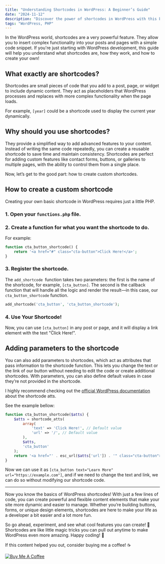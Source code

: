 ```yaml
---
title: "Understanding Shortcodes in WordPress: A Beginner’s Guide"
date: "2024-11-12"
description: "Discover the power of shortcodes in WordPress with this beginner's guide. Learn what they are, how they work, and how to create your own to add advanced functionality to your site with just a few lines of code. Make your content more dynamic and flexible!"
tags: "WordPress, PHP"
---
```


In the WordPress world, shortcodes are a very powerful feature. They allow you to insert complex functionality into your posts and pages with a simple code snippet. If you're just starting with WordPress development, this guide will help you understand what shortcodes are, how they work, and how to create your own!

## What exactly are shortcodes?

Shortcodes are small pieces of code that you add to a post, page, or widget to include dynamic content. They act as placeholders that WordPress processes and replaces with more complex functionality when the page loads.

For example, `[year]` could be a shortcode used to display the current year dynamically.

## Why should you use shortcodes?

They provide a simplified way to add advanced features to your content. Instead of writing the same code repeatedly, you can create a reusable shortcode to save time and maintain consistency. Shortcodes are perfect for adding custom features like contact forms, buttons, or galleries to multiple pages, with the ability to control them from a single place.

Now, let’s get to the good part: how to create custom shortcodes.

## How to create a custom shortcode

Creating your own basic shortcode in WordPress requires just a little PHP.

### 1. Open your `functions.php` file.

### 2. Create a function for what you want the shortcode to do.

For example:

```php
function cta_button_shortcode() {
    return '<a href="#" class="cta-button">Click Here!</a>';
}
```

### 3. Register the shortcode.

The `add_shortcode `function takes two parameters: the first is the name of the shortcode, for example, `[cta_button]`. The second is the callback function that will handle all the logic and render the result—in this case, our `cta_button_shortcode` function.

```php
add_shortcode('cta_button', 'cta_button_shortcode');
```

### 4. Use Your Shortcode!

Now, you can use `[cta_button]` in any post or page, and it will display a link element with the text "Click Here!".

## Adding parameters to the shortcode

You can also add parameters to shortcodes, which act as attributes that pass information to the shortcode function. This lets you change the text or the link of our button without needing to edit the code or create additional shortcodes. With parameters, you can also define default values in case they’re not provided in the shortcode.

I highly recommend checking out the [official WordPress documentation](https://developer.wordpress.org/reference/functions/shortcode_atts/) about the shortcode atts.

See the example bellow:

```php
function cta_button_shortcode($atts) {
    $atts = shortcode_atts(
        array(
            'text' => 'Click Here!', // Default value
            'url' => '/', // Default value
        ),
        $atts,
        'cta_button'
    );
    return '<a href="' . esc_url($atts['url']) . '" class="cta-button">' . esc_html($atts['text']) . '</a>';
}
```

Now we can use it as `[cta_button text="Learn More" url="https://example.com"]`, and if we need to change the text and link, we can do so without modifying our shortcode code.

---

Now you know the basics of WordPress shortcodes! With just a few lines of code, you can create powerful and flexible content elements that make your site more dynamic and easier to manage. Whether you’re building buttons, forms, or unique design elements, shortcodes are here to make your life as a developer a bit easier and a lot more fun.

So go ahead, experiment, and see what cool features you can create! 🎉 Shortcodes are like little magic tricks you can pull out anytime to make WordPress even more amazing. Happy coding! 🚀

If this content helped you out, consider buying me a coffee! ☕

<a href="https://www.buymeacoffee.com/jorgearayadev" target="_blank">
  <img
    src="https://cdn.buymeacoffee.com/buttons/v2/default-yellow.png"
    alt="Buy Me A Coffee"
    style={{height: "50px", width: "190px", display: "inline-block", margin: 0}}
  />
</a>

